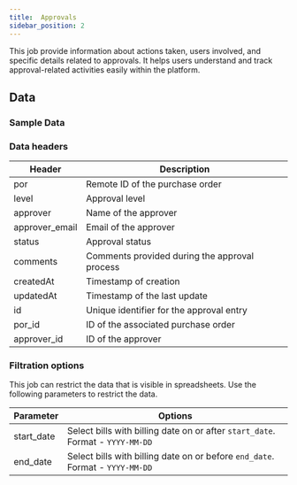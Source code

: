 ```yaml
---
title:  Approvals
sidebar_position: 2
---
```


This job provide information about actions taken, users involved, and specific details related to approvals. It helps users understand and track approval-related activities easily within the platform.

<AddJob
  template="gsheet_simplepor_approvals"
/>

## Data

### Sample Data

<Gsheet
  src="https://docs.google.com/spreadsheets/d/14xpjjn0KR9oWi4zoM7JEfvAuiwR5ybX_0dVTZxmmwRI/edit#gid=975215956"
/>


### Data headers

| Header          | Description                                           |
|-----------------|-------------------------------------------------------|
| por             | Remote ID of the purchase order                        |
| level           | Approval level                                       |
| approver        | Name of the approver                                  |
| approver_email  | Email of the approver                                 |
| status          | Approval status                                      |
| comments        | Comments provided during the approval process         |
| createdAt       | Timestamp of creation                                 |
| updatedAt       | Timestamp of the last update                          |
| id              | Unique identifier for the approval entry              |
| por_id          | ID of the associated purchase order                   |
| approver_id     | ID of the approver                                    |



### Filtration options

This job can restrict the data that is visible in spreadsheets. Use the following parameters to restrict the data.

| Parameter | Options |
|----|----|
| start_date | Select bills with billing date on or after `start_date`. Format - `YYYY-MM-DD` |
| end_date | Select bills with billing date on or before `end_date`. Format - `YYYY-MM-DD` |

<!---
## Others

### Similar jobs

Similar sort of data can be achieved by using get accounting transaction job and filtering it by invoice type. 

### Reports that use this job

Here are some of the report templates that use this job: 
-->